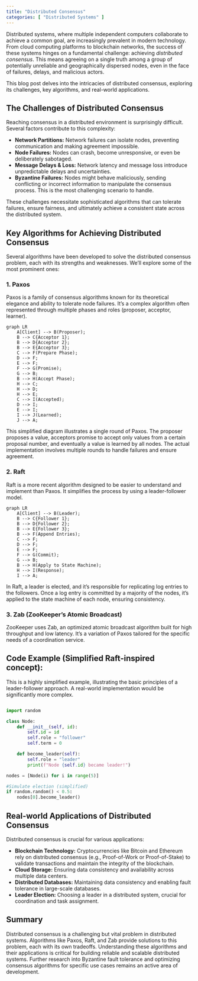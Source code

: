 ```yaml
---
title: "Distributed Consensus"
categories: [ "Distributed Systems" ]
---
```



Distributed systems, where multiple independent computers collaborate to achieve a common goal, are increasingly prevalent in modern technology.  From cloud computing platforms to blockchain networks, the success of these systems hinges on a fundamental challenge: achieving *distributed consensus*.  This means agreeing on a single truth among a group of potentially unreliable and geographically dispersed nodes, even in the face of failures, delays, and malicious actors.

This blog post delves into the intricacies of distributed consensus, exploring its challenges, key algorithms, and real-world applications.

## The Challenges of Distributed Consensus

Reaching consensus in a distributed environment is surprisingly difficult. Several factors contribute to this complexity:

* **Network Partitions:** Network failures can isolate nodes, preventing communication and making agreement impossible.
* **Node Failures:** Nodes can crash, become unresponsive, or even be deliberately sabotaged.
* **Message Delays & Loss:** Network latency and message loss introduce unpredictable delays and uncertainties.
* **Byzantine Failures:** Nodes might behave maliciously, sending conflicting or incorrect information to manipulate the consensus process. This is the most challenging scenario to handle.

These challenges necessitate sophisticated algorithms that can tolerate failures, ensure fairness, and ultimately achieve a consistent state across the distributed system.

## Key Algorithms for Achieving Distributed Consensus

Several algorithms have been developed to solve the distributed consensus problem, each with its strengths and weaknesses.  We'll explore some of the most prominent ones:

### 1. Paxos

Paxos is a family of consensus algorithms known for its theoretical elegance and ability to tolerate node failures.  It's a complex algorithm often represented through multiple phases and roles (proposer, acceptor, learner).

```mermaid
graph LR
    A[Client] --> B(Proposer);
    B --> C{Acceptor 1};
    B --> D{Acceptor 2};
    B --> E{Acceptor 3};
    C --> F(Prepare Phase);
    D --> F;
    E --> F;
    F --> G(Promise);
    G --> B;
    B --> H(Accept Phase);
    H --> C;
    H --> D;
    H --> E;
    C --> I(Accepted);
    D --> I;
    E --> I;
    I --> J(Learned);
    J --> A;

```

This simplified diagram illustrates a single round of Paxos.  The proposer proposes a value, acceptors promise to accept only values from a certain proposal number, and eventually a value is learned by all nodes.  The actual implementation involves multiple rounds to handle failures and ensure agreement.


### 2. Raft

Raft is a more recent algorithm designed to be easier to understand and implement than Paxos.  It simplifies the process by using a leader-follower model.

```mermaid
graph LR
    A[Client] --> B(Leader);
    B --> C{Follower 1};
    B --> D{Follower 2};
    B --> E{Follower 3};
    B --> F(Append Entries);
    C --> F;
    D --> F;
    E --> F;
    F --> G(Commit);
    G --> B;
    B --> H(Apply to State Machine);
    H --> I(Response);
    I --> A;
```

In Raft, a leader is elected, and it's responsible for replicating log entries to the followers.  Once a log entry is committed by a majority of the nodes, it's applied to the state machine of each node, ensuring consistency.

### 3. Zab (ZooKeeper's Atomic Broadcast)

ZooKeeper uses Zab, an optimized atomic broadcast algorithm built for high throughput and low latency. It's a variation of Paxos tailored for the specific needs of a coordination service.


## Code Example (Simplified Raft-inspired concept):

This is a highly simplified example, illustrating the basic principles of a leader-follower approach. A real-world implementation would be significantly more complex.

```python

import random

class Node:
    def __init__(self, id):
        self.id = id
        self.role = "follower"
        self.term = 0

    def become_leader(self):
        self.role = "leader"
        print(f"Node {self.id} became leader!")

nodes = [Node(i) for i in range(5)]

#Simulate election (simplified)
if random.random() < 0.5:
    nodes[0].become_leader()

```


## Real-world Applications of Distributed Consensus

Distributed consensus is crucial for various applications:

* **Blockchain Technology:**  Cryptocurrencies like Bitcoin and Ethereum rely on distributed consensus (e.g., Proof-of-Work or Proof-of-Stake) to validate transactions and maintain the integrity of the blockchain.
* **Cloud Storage:**  Ensuring data consistency and availability across multiple data centers.
* **Distributed Databases:**  Maintaining data consistency and enabling fault tolerance in large-scale databases.
* **Leader Election:**  Choosing a leader in a distributed system, crucial for coordination and task assignment.


## Summary

Distributed consensus is a challenging but vital problem in distributed systems.  Algorithms like Paxos, Raft, and Zab provide solutions to this problem, each with its own tradeoffs.  Understanding these algorithms and their applications is critical for building reliable and scalable distributed systems.  Further research into Byzantine fault tolerance and optimizing consensus algorithms for specific use cases remains an active area of development.

